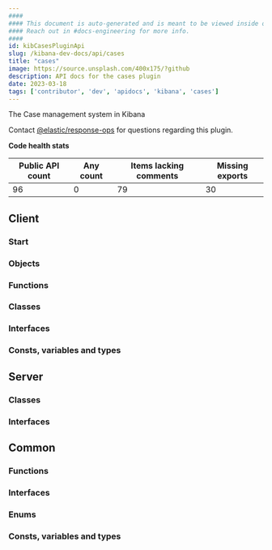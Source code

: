 ```yaml
---
####
#### This document is auto-generated and is meant to be viewed inside our experimental, new docs system.
#### Reach out in #docs-engineering for more info.
####
id: kibCasesPluginApi
slug: /kibana-dev-docs/api/cases
title: "cases"
image: https://source.unsplash.com/400x175/?github
description: API docs for the cases plugin
date: 2023-03-18
tags: ['contributor', 'dev', 'apidocs', 'kibana', 'cases']
---
```


The Case management system in Kibana

Contact [@elastic/response-ops](https://github.com/orgs/elastic/teams/response-ops) for questions regarding this plugin.

**Code health stats**

| Public API count  | Any count | Items lacking comments | Missing exports |
|-------------------|-----------|------------------------|-----------------|
| 96 | 0 | 79 | 30 |

## Client

### Start
<DocDefinitionList data={[casesObj.client.start]}/>

### Objects
<DocDefinitionList data={casesObj.client.objects}/>

### Functions
<DocDefinitionList data={casesObj.client.functions}/>

### Classes
<DocDefinitionList data={casesObj.client.classes}/>

### Interfaces
<DocDefinitionList data={casesObj.client.interfaces}/>

### Consts, variables and types
<DocDefinitionList data={casesObj.client.misc}/>

## Server

### Classes
<DocDefinitionList data={casesObj.server.classes}/>

### Interfaces
<DocDefinitionList data={casesObj.server.interfaces}/>

## Common

### Functions
<DocDefinitionList data={casesObj.common.functions}/>

### Interfaces
<DocDefinitionList data={casesObj.common.interfaces}/>

### Enums
<DocDefinitionList data={casesObj.common.enums}/>

### Consts, variables and types
<DocDefinitionList data={casesObj.common.misc}/>

